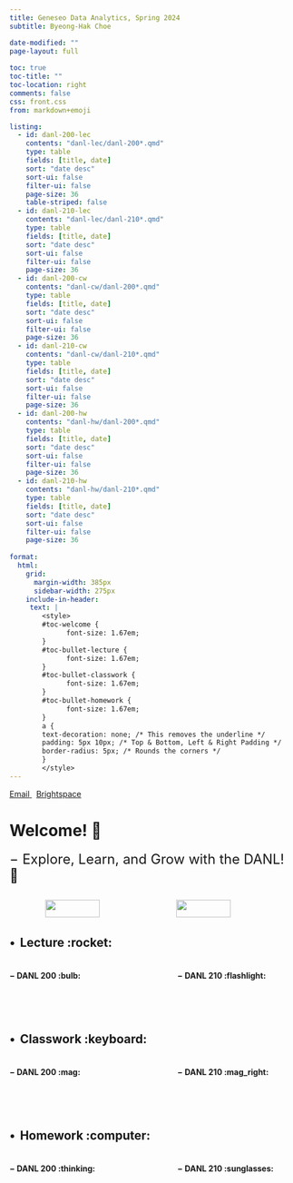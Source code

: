 ```yaml
---
title: Geneseo Data Analytics, Spring 2024
subtitle: Byeong-Hak Choe

date-modified: ""
page-layout: full
  
toc: true
toc-title: ""
toc-location: right
comments: false
css: front.css
from: markdown+emoji

listing: 
  - id: danl-200-lec
    contents: "danl-lec/danl-200*.qmd"
    type: table
    fields: [title, date]
    sort: "date desc"
    sort-ui: false
    filter-ui: false
    page-size: 36
    table-striped: false
  - id: danl-210-lec
    contents: "danl-lec/danl-210*.qmd"
    type: table
    fields: [title, date]
    sort: "date desc"
    sort-ui: false
    filter-ui: false
    page-size: 36
  - id: danl-200-cw
    contents: "danl-cw/danl-200*.qmd"
    type: table
    fields: [title, date]
    sort: "date desc"
    sort-ui: false
    filter-ui: false
    page-size: 36
  - id: danl-210-cw
    contents: "danl-cw/danl-210*.qmd"
    type: table
    fields: [title, date]
    sort: "date desc"
    sort-ui: false
    filter-ui: false
    page-size: 36
  - id: danl-200-hw
    contents: "danl-hw/danl-200*.qmd"
    type: table
    fields: [title, date]
    sort: "date desc"
    sort-ui: false
    filter-ui: false
    page-size: 36
  - id: danl-210-hw
    contents: "danl-hw/danl-210*.qmd"
    type: table
    fields: [title, date]
    sort: "date desc"
    sort-ui: false
    filter-ui: false
    page-size: 36
    
format: 
  html:
    grid:
      margin-width: 385px
      sidebar-width: 275px
    include-in-header:
     text: |
        <style>
        #toc-welcome {
              font-size: 1.67em;
        }
        #toc-bullet-lecture {
              font-size: 1.67em;
        }
        #toc-bullet-classwork {
              font-size: 1.67em;
        }
        #toc-bullet-homework {
              font-size: 1.67em;
        }
        a {
        text-decoration: none; /* This removes the underline */
        padding: 5px 10px; /* Top & Bottom, Left & Right Padding */
        border-radius: 5px; /* Rounds the corners */
        }
        </style>
---
```



<div class="about-links">
  <a href="mailto:bchoe@geneseo.edu" class="about-link" rel="" target="">
    <i class="bi bi-envelope"></i>
     <span class="about-link-text">Email</span>
  </a>
  &nbsp;
  <a href="https://brightspace.geneseo.edu" class="about-link" rel="" target="_blank">
    <i class="bi bi-bootstrap"></i>
     <span class="about-link-text">Brightspace</span>
  </a>
</div>


# Welcome! 👋

<font size = "5">$-$ Explore, Learn, and Grow with the DANL! 🌟</font>


:::: {.columns}

::: {.column width="10%"}

:::

::: {.column width="35%"}
![](img/coding-sea-lion.gif){width=81%}


:::

::: {.column width="10%"}

:::


::: {.column width="35%"}
![](img/coding-sea-turtle.gif){width=81%}



:::



::: {.column width="10%"}

:::

::::

<!-- <p style="font-family:gill sans, sans-serif;color:grey;font-size:13px;text-align:center"> The above animated images are created by  -->
<!-- <a href="https://openai.com/dall-e-3" target="_blank">DALL·E 3</a> and modified by Byeong-Hak Choe.</p> -->



<!-- ### &nbsp; -->

## $\bullet\,$ Lecture  :rocket:
:::: {.columns}

::: {.column width="45%"}
#### $-$ DANL 200 :bulb:

:::{#danl-200-lec}
:::

:::

::: {.column width="10%"}

:::


::: {.column width="45%"}
#### $-$ DANL 210 :flashlight:

:::{#danl-210-lec}
:::

:::

::::

### &nbsp;


## $\bullet\,$ Classwork  :keyboard:
:::: {.columns}

::: {.column width="45%"}
#### $-$ DANL 200 :mag:

:::{#danl-200-cw}
:::

:::

::: {.column width="10%"}

:::


::: {.column width="45%"}
#### $-$ DANL 210 :mag_right:

:::{#danl-210-cw}
:::

:::

::::




### &nbsp;

## $\bullet\,$ Homework  :computer:
:::: {.columns}

::: {.column width="45%"}
#### $-$ DANL 200 :thinking:

:::{#danl-200-hw}
:::

:::

::: {.column width="10%"}

:::


::: {.column width="45%"}
#### $-$ DANL 210 :sunglasses:

:::{#danl-210-hw}
:::

:::

::::











<!-- #### $-$ Data visualization and machine learning for business and economics with Python and R :rocket:  -->


<!-- ####  $-$ Web projects with Python Notebook and Quarto :fireworks: -->


<!-- ####  $-$ Data preparation and management with Python, R, SQL, and web API :sparkler: -->


<!-- ####  $-$ Web scrapping and automation with Python Selenium :firecracker: -->


<!-- ####  $-$ Version control with Git and GitHub :tada: -->


<!-- ####  $-$ Practical AI with ChatGPT :gem: -->
